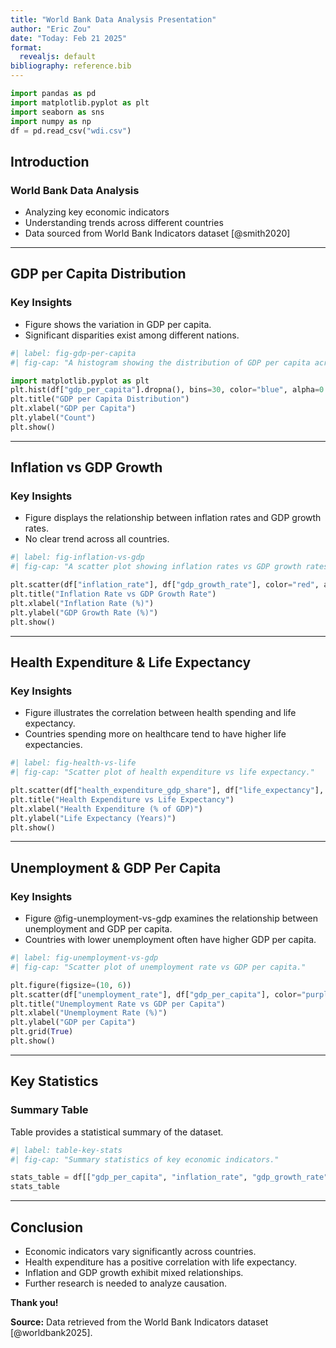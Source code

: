 ```yaml
---
title: "World Bank Data Analysis Presentation"
author: "Eric Zou"
date: "Today: Feb 21 2025"
format:
  revealjs: default
bibliography: reference.bib
---
```


```python
import pandas as pd
import matplotlib.pyplot as plt
import seaborn as sns
import numpy as np
df = pd.read_csv("wdi.csv")
```

## Introduction

### **World Bank Data Analysis**

- Analyzing key economic indicators
- Understanding trends across different countries
- Data sourced from World Bank Indicators dataset [@smith2020]

---

## **GDP per Capita Distribution**

### Key Insights

- Figure shows the variation in GDP per capita.
- Significant disparities exist among different nations.

```python
#| label: fig-gdp-per-capita
#| fig-cap: "A histogram showing the distribution of GDP per capita across countries."

import matplotlib.pyplot as plt
plt.hist(df["gdp_per_capita"].dropna(), bins=30, color="blue", alpha=0.7)
plt.title("GDP per Capita Distribution")
plt.xlabel("GDP per Capita")
plt.ylabel("Count")
plt.show()
```

---

## **Inflation vs GDP Growth**

### Key Insights

- Figure displays the relationship between inflation rates and GDP growth rates.
- No clear trend across all countries.

```python
#| label: fig-inflation-vs-gdp
#| fig-cap: "A scatter plot showing inflation rates vs GDP growth rates."

plt.scatter(df["inflation_rate"], df["gdp_growth_rate"], color="red", alpha=0.6)
plt.title("Inflation Rate vs GDP Growth Rate")
plt.xlabel("Inflation Rate (%)")
plt.ylabel("GDP Growth Rate (%)")
plt.show()
```

---

## **Health Expenditure & Life Expectancy**

### Key Insights

- Figure illustrates the correlation between health spending and life expectancy.
- Countries spending more on healthcare tend to have higher life expectancies.

```python
#| label: fig-health-vs-life
#| fig-cap: "Scatter plot of health expenditure vs life expectancy."

plt.scatter(df["health_expenditure_gdp_share"], df["life_expectancy"], color="green", alpha=0.6)
plt.title("Health Expenditure vs Life Expectancy")
plt.xlabel("Health Expenditure (% of GDP)")
plt.ylabel("Life Expectancy (Years)")
plt.show()
```

---

## **Unemployment & GDP Per Capita**

### Key Insights

- Figure @fig-unemployment-vs-gdp examines the relationship between unemployment and GDP per capita.
- Countries with lower unemployment often have higher GDP per capita.

```python
#| label: fig-unemployment-vs-gdp
#| fig-cap: "Scatter plot of unemployment rate vs GDP per capita."

plt.figure(figsize=(10, 6))
plt.scatter(df["unemployment_rate"], df["gdp_per_capita"], color="purple", alpha=0.6)
plt.title("Unemployment Rate vs GDP per Capita")
plt.xlabel("Unemployment Rate (%)")
plt.ylabel("GDP per Capita")
plt.grid(True)
plt.show()
```

---

## **Key Statistics**

### Summary Table

Table provides a statistical summary of the dataset.

```python
#| label: table-key-stats
#| fig-cap: "Summary statistics of key economic indicators."

stats_table = df[["gdp_per_capita", "inflation_rate", "gdp_growth_rate", "unemployment_rate", "health_expenditure_gdp_share"]].describe()
stats_table
```

---

## **Conclusion**

- Economic indicators vary significantly across countries.
- Health expenditure has a positive correlation with life expectancy.
- Inflation and GDP growth exhibit mixed relationships.
- Further research is needed to analyze causation.

**Thank you!**

**Source:** Data retrieved from the World Bank Indicators dataset [@worldbank2025].
